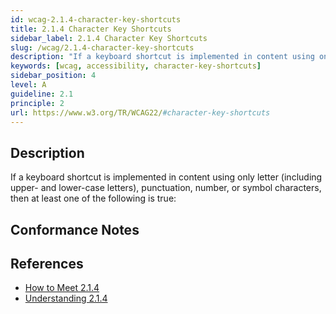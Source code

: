 ```yaml
---
id: wcag-2.1.4-character-key-shortcuts
title: 2.1.4 Character Key Shortcuts
sidebar_label: 2.1.4 Character Key Shortcuts
slug: /wcag/2.1.4-character-key-shortcuts
description: "If a keyboard shortcut is implemented in content using only letter (including upper- and lower-case letters), punctuation, number, or symbol characters, then at least one of the following is true:"
keywords: [wcag, accessibility, character-key-shortcuts]
sidebar_position: 4
level: A
guideline: 2.1
principle: 2
url: https://www.w3.org/TR/WCAG22/#character-key-shortcuts
---
```


## Description

If a keyboard shortcut is implemented in content using only letter (including upper- and lower-case letters), punctuation, number, or symbol characters, then at least one of the following is true:

## Conformance Notes

<Project name="ads">
</Project>

<Project name="scix">
  <NonApplicable/>
</Project>

## References

- [How to Meet 2.1.4](https://www.w3.org/WAI/WCAG22/quickref/#character-key-shortcuts)
- [Understanding 2.1.4](https://www.w3.org/WAI/WCAG22/Understanding/character-key-shortcuts.html)
